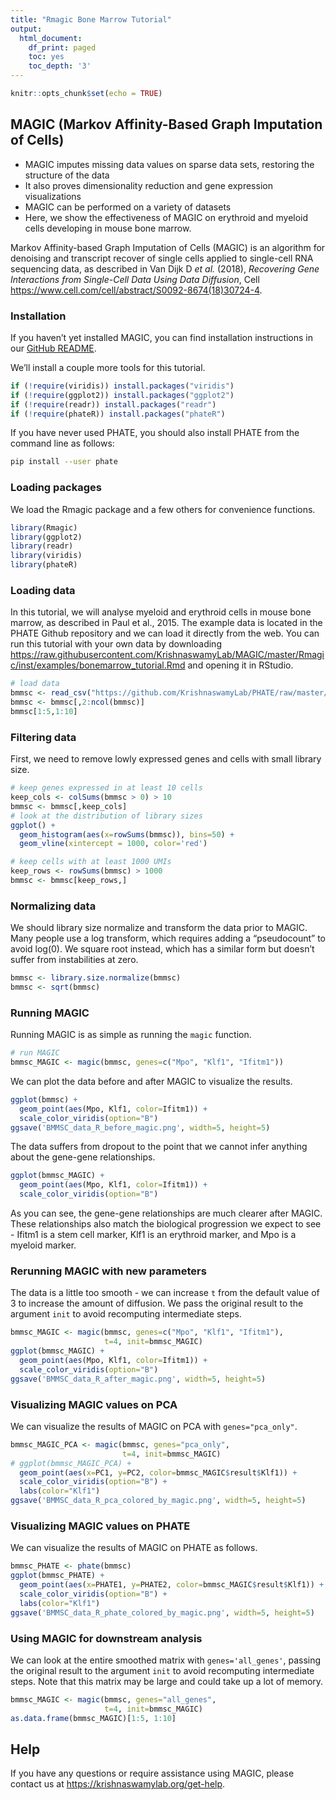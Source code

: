 ```yaml
---
title: "Rmagic Bone Marrow Tutorial"
output:
  html_document:
    df_print: paged
    toc: yes
    toc_depth: '3'
---
```


<!-- bonemarrow_tutorial.md is generated from bonemarrow_tutorial.Rmd. Please edit that file -->

```r
knitr::opts_chunk$set(echo = TRUE)
```

## MAGIC (Markov Affinity-Based Graph Imputation of Cells)

* MAGIC imputes missing data values on sparse data sets, restoring the structure of the data
* It also proves dimensionality reduction and gene expression visualizations
* MAGIC can be performed on a variety of datasets
* Here, we show the effectiveness of MAGIC on erythroid and myeloid cells developing in mouse bone marrow.

Markov Affinity-based Graph Imputation of Cells (MAGIC) is an algorithm for denoising and transcript recover of single cells applied to single-cell RNA sequencing data, as described in Van Dijk D *et al.* (2018), *Recovering Gene Interactions from Single-Cell Data Using Data Diffusion*, Cell <https://www.cell.com/cell/abstract/S0092-8674(18)30724-4>.

### Installation

If you haven't yet installed MAGIC, you can find installation instructions in our [GitHub README](https://github.com/KrishnaswamyLab/MAGIC/tree/master/Rmagic).

We'll install a couple more tools for this tutorial.

```r
if (!require(viridis)) install.packages("viridis")
if (!require(ggplot2)) install.packages("ggplot2")
if (!require(readr)) install.packages("readr")
if (!require(phateR)) install.packages("phateR")
```

If you have never used PHATE, you should also install PHATE from the command line as follows:

```bash
pip install --user phate
```

### Loading packages

We load the Rmagic package and a few others for convenience functions.

```r
library(Rmagic)
library(ggplot2)
library(readr)
library(viridis)
library(phateR)
```

### Loading data

In this tutorial, we will analyse myeloid and erythroid cells in mouse bone marrow, as described in Paul et al., 2015. The example data is located in the PHATE Github repository and we can load it directly from the web. You can run this tutorial with your own data by downloading <https://raw.githubusercontent.com/KrishnaswamyLab/MAGIC/master/Rmagic/inst/examples/bonemarrow_tutorial.Rmd> and opening it in RStudio.

```r
# load data
bmmsc <- read_csv("https://github.com/KrishnaswamyLab/PHATE/raw/master/data/BMMC_myeloid.csv.gz")
bmmsc <- bmmsc[,2:ncol(bmmsc)]
bmmsc[1:5,1:10]
```

### Filtering data

First, we need to remove lowly expressed genes and cells with small library size.

```r
# keep genes expressed in at least 10 cells
keep_cols <- colSums(bmmsc > 0) > 10
bmmsc <- bmmsc[,keep_cols]
# look at the distribution of library sizes
ggplot() +
  geom_histogram(aes(x=rowSums(bmmsc)), bins=50) +
  geom_vline(xintercept = 1000, color='red')
```

```r
# keep cells with at least 1000 UMIs
keep_rows <- rowSums(bmmsc) > 1000
bmmsc <- bmmsc[keep_rows,]
```

### Normalizing data

We should library size normalize and transform the data prior to MAGIC. Many people use a log transform, which requires adding a "pseudocount" to avoid log(0). We square root instead, which has a similar form but doesn't suffer from instabilities at zero.

```r
bmmsc <- library.size.normalize(bmmsc)
bmmsc <- sqrt(bmmsc)
```

### Running MAGIC

Running MAGIC is as simple as running the `magic` function.

```r
# run MAGIC
bmmsc_MAGIC <- magic(bmmsc, genes=c("Mpo", "Klf1", "Ifitm1"))
```

We can plot the data before and after MAGIC to visualize the results.

```r
ggplot(bmmsc) +
  geom_point(aes(Mpo, Klf1, color=Ifitm1)) +
  scale_color_viridis(option="B")
ggsave('BMMSC_data_R_before_magic.png', width=5, height=5)
```

The data suffers from dropout to the point that we cannot infer anything about the gene-gene relationships.

```r
ggplot(bmmsc_MAGIC) +
  geom_point(aes(Mpo, Klf1, color=Ifitm1)) +
  scale_color_viridis(option="B")
```

As you can see, the gene-gene relationships are much clearer after MAGIC. These relationships also match the biological progression we expect to see - Ifitm1 is a stem cell marker, Klf1 is an erythroid marker, and Mpo is a myeloid marker.

### Rerunning MAGIC with new parameters

The data is a little too smooth - we can increase `t` from the default value of 3 to increase the amount of diffusion. We pass the original result to the argument `init` to avoid recomputing intermediate steps.

```r
bmmsc_MAGIC <- magic(bmmsc, genes=c("Mpo", "Klf1", "Ifitm1"),
                     t=4, init=bmmsc_MAGIC)
ggplot(bmmsc_MAGIC) +
  geom_point(aes(Mpo, Klf1, color=Ifitm1)) +
  scale_color_viridis(option="B")
ggsave('BMMSC_data_R_after_magic.png', width=5, height=5)
```

### Visualizing MAGIC values on PCA

We can visualize the results of MAGIC on PCA with `genes="pca_only"`.

```r
bmmsc_MAGIC_PCA <- magic(bmmsc, genes="pca_only",
                         t=4, init=bmmsc_MAGIC)
# ggplot(bmmsc_MAGIC_PCA) +
  geom_point(aes(x=PC1, y=PC2, color=bmmsc_MAGIC$result$Klf1)) +
  scale_color_viridis(option="B") +
  labs(color="Klf1")
ggsave('BMMSC_data_R_pca_colored_by_magic.png', width=5, height=5)
```


### Visualizing MAGIC values on PHATE

We can visualize the results of MAGIC on PHATE as follows.

```r
bmmsc_PHATE <- phate(bmmsc)
ggplot(bmmsc_PHATE) +
  geom_point(aes(x=PHATE1, y=PHATE2, color=bmmsc_MAGIC$result$Klf1)) +
  scale_color_viridis(option="B") +
  labs(color="Klf1")
ggsave('BMMSC_data_R_phate_colored_by_magic.png', width=5, height=5)
```

### Using MAGIC for downstream analysis

We can look at the entire smoothed matrix with `genes='all_genes'`, passing the original result to the argument `init` to avoid recomputing intermediate steps. Note that this matrix may be large and could take up a lot of memory.

```r
bmmsc_MAGIC <- magic(bmmsc, genes="all_genes",
                     t=4, init=bmmsc_MAGIC)
as.data.frame(bmmsc_MAGIC)[1:5, 1:10]
```

## Help

If you have any questions or require assistance using MAGIC, please contact us at <https://krishnaswamylab.org/get-help>.
